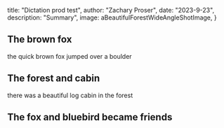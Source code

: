 



 title: "Dictation prod test",
 author: "Zachary Proser",
 date: "2023-9-23",
 description: "Summary",
 image: aBeautifulForestWideAngleShotImage,
} 


## The brown fox

the quick brown fox jumped over a boulder

## The forest and cabin 

there was a beautiful log cabin in the forest

## The fox and bluebird became friends
